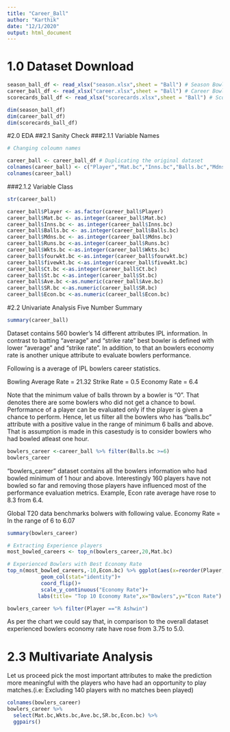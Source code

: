 ---
title: "Career_Ball"
author: "Karthik"
date: "12/1/2020"
output: html_document
---

# 1.0 Dataset Download
```{r}
season_ball_df <- read_xlsx("season.xlsx",sheet = "Ball") # Season Bowler Dataset
career_ball_df <- read_xlsx("career.xlsx",sheet = "Ball") # Career Bowler Dataset
scorecards_ball_df <- read_xlsx("scorecards.xlsx",sheet = "Ball") # Scorecard Dataset

```

```{r}
dim(season_ball_df)
dim(career_ball_df)
dim(scorecards_ball_df)
```


#2.0 EDA
##2.1 Sanity Check
###2.1.1 Variable Names

```{r}
# Changing coloumn names

career_ball <- career_ball_df # Duplicating the original dataset
colnames(career_ball) <- c("Player","Mat.bc","Inns.bc","Balls.bc","Mdns.bc","Runs.bc","Wkts.bc","fourwkt.bc","fivewkt.bc","Ct.bc","St.bc","Ave.bc","SR.bc","Econ.bc") # Change coloumn names
colnames(career_ball)
```
###2.1.2 Variable Class
```{r}
str(career_ball)
```


```{r}
career_ball$Player <- as.factor(career_ball$Player)
career_ball$Mat.bc <- as.integer(career_ball$Mat.bc)
career_ball$Inns.bc <- as.integer(career_ball$Inns.bc)
career_ball$Balls.bc <- as.integer(career_ball$Balls.bc)
career_ball$Mdns.bc <- as.integer(career_ball$Mdns.bc)
career_ball$Runs.bc <-as.integer(career_ball$Runs.bc)
career_ball$Wkts.bc <-as.integer(career_ball$Wkts.bc)
career_ball$fourwkt.bc <-as.integer(career_ball$fourwkt.bc)
career_ball$fivewkt.bc <-as.integer(career_ball$fivewkt.bc)
career_ball$Ct.bc <-as.integer(career_ball$Ct.bc)
career_ball$St.bc <-as.integer(career_ball$St.bc)
career_ball$Ave.bc <-as.numeric(career_ball$Ave.bc)
career_ball$SR.bc <-as.numeric(career_ball$SR.bc)
career_ball$Econ.bc <-as.numeric(career_ball$Econ.bc)
```

#2.2 Univariate Analysis
Five Number Summary
```{r}
summary(career_ball)
```
Dataset contains 560 bowler's 14 different attributes IPL information.
In contrast to batting "average" and "strike rate" best bowler is defined with lower "average" and "strike rate". In addition, to that an bowlers economy rate is another unique attribute to evaluate bowlers performance.

Following is a average of IPL bowlers career statistics.

Bowling Average Rate = 21.32
Strike Rate = 0.5
Economy Rate = 6.4

Note that the minimum value of balls thrown by a bowler is "0". That denotes there are some bowlers who did not get a chance to bowl. Performance of a player can be evaluated only if the player is given a chance to perform. Hence, let us filter all the bowlers who has "balls.bc" attribute with a positive value in the range of minimum 6 balls and above. That is assumption is made in this casestudy is to consider bowlers who had bowled atleast one hour.


```{r}
bowlers_career <-career_ball %>% filter(Balls.bc >=6) 
bowlers_career
```
 
"bowlers_career" dataset contains all the bowlers information who had bowled minimum of 1 hour and above.
Interestingly 160 players have not bowled so far and removing those players have influenced most of the performance evaluation metrics. Example, Econ rate average have rose to 8.3 from 6.4. 

Global T20 data benchmarks bolwers with following value.
Economy Rate = In the range of 6 to 6.07

```{r}
summary(bowlers_career)
```

```{r}
# Extracting Experience players 
most_bowled_careers <- top_n(bowlers_career,20,Mat.bc) 

# Experienced Bowlers with Best Economy Rate
top_n(most_bowled_careers,-10,Econ.bc) %>% ggplot(aes(x=reorder(Player,Econ.bc),y=Econ.bc,fill=Econ.bc))+
           geom_col(stat="identity")+
           coord_flip()+
           scale_y_continuous("Economy Rate")+
          labs(title= "Top 10 Economy Rate",x="Bowlers",y="Econ Rate") 
```

```{r}
bowlers_career %>% filter(Player =="R Ashwin")
```

As per the chart we could say that, in comparison to the overall dataset experienced bowlers economy rate have rose  from 3.75 to 5.0. 

# 2.3 Multivariate Analysis
Let us proceed pick the most important attributes to make the prediction more meaningful with the players who have had an opportunity to play matches.(i.e: Excluding 140 players with no matches been played)

```{r}
colnames(bowlers_career)
bowlers_career %>% 
  select(Mat.bc,Wkts.bc,Ave.bc,SR.bc,Econ.bc) %>% 
  ggpairs()
  
```


